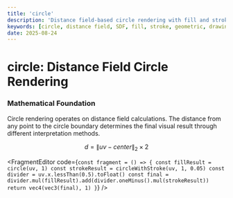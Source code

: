 ```yaml
---
title: 'circle'
description: 'Distance field-based circle rendering with fill and stroke modes'
keywords: [circle, distance field, SDF, fill, stroke, geometric, drawing]
date: 2025-08-24
---
```



# circle: Distance Field Circle Rendering

### Mathematical Foundation

Circle rendering operates on distance field calculations. The distance from any point to the circle boundary determines the final visual result through different interpretation methods.

$$
d = \|uv - center\|_2 \times 2
$$

<FragmentEditor
        code={`
const fragment = () => {
        const fillResult = circle(uv, 1)
        const strokeResult = circleWithStroke(uv, 1, 0.05)
        const divider = uv.x.lessThan(0.5).toFloat()
        const final = divider.mul(fillResult).add(divider.oneMinus().mul(strokeResult))
        return vec4(vec3(final), 1)
}
`}
/>

